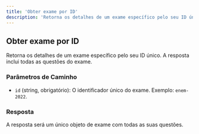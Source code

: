 ```yaml
---
title: 'Obter exame por ID'
description: 'Retorna os detalhes de um exame específico pelo seu ID único.'
---
```


## Obter exame por ID

Retorna os detalhes de um exame específico pelo seu ID único. A resposta inclui todas as questões do exame.

<Card title="GET /v2/exams/{id}" icon="cloud-arrow-down" color="#3D9970">

</Card>

### Parâmetros de Caminho

-   `id` (string, obrigatório): O identificador único do exame. Exemplo: `enem-2022`.

### Resposta

A resposta será um único objeto de exame com todas as suas questões. 